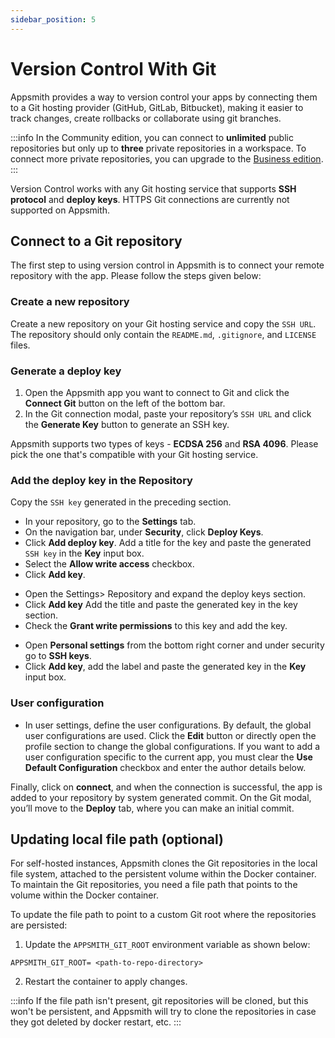 ```yaml
---
sidebar_position: 5
---
```


# Version Control With Git

Appsmith provides a way to version control your apps by connecting them to a Git hosting provider (GitHub, GitLab, Bitbucket), making it easier to track changes, create rollbacks or collaborate using git branches.

:::info
In the Community edition, you can connect to **unlimited** public repositories but only up to **three** private repositories in a workspace. To connect more private repositories, you can upgrade to the [Business edition](https://www.appsmith.com/pricing).
:::

<VideoEmbed host="youtube" videoId="emdZaG-tzgw" title="Version Control with Git " caption="Version Control with Git "/>

Version Control works with any Git hosting service that supports **SSH protocol** and **deploy keys**. HTTPS Git connections are currently not supported on Appsmith.

## Connect to a Git repository

The first step to using version control in Appsmith is to connect your remote repository with the app. Please follow the steps given below:

### Create a new repository

Create a new repository on your Git hosting service and copy the `SSH URL`. The repository should only contain the `README.md`, `.gitignore`, and `LICENSE` files.

### Generate a deploy key

1. Open the Appsmith app you want to connect to Git and click the **Connect Git** button on the left of the bottom bar.
2. In the Git connection modal, paste your repository’s `SSH URL` and click the **Generate Key** button to generate an SSH key.



 <VideoEmbed host="youtube" videoId="oFfdIwhSPL8" title="Generating a Deploy key" caption="Generating a Deploy key"/>

Appsmith supports two types of keys -  **ECDSA 256** and **RSA 4096**. Please pick the one that's compatible with your Git hosting service. 

### Add the deploy key in the Repository

Copy the `SSH key` generated in the preceding section. 

<Tabs queryString="current-edition">
<TabItem label="GitHub" value="github">

* In your repository, go to the **Settings** tab.
* On the navigation bar, under **Security**, click **Deploy Keys**. 
* Click **Add deploy key**. Add a title for the key and paste the generated `SSH key` in the **Key** input box.
* Select the **Allow write access** checkbox.
* Click **Add key**.

</TabItem>
<TabItem label="GitLab" value="gitlab">

* Open the Settings> Repository and expand the deploy keys section.
* Click **Add key** Add the title and paste the generated key in the key section.
* Check the **Grant write permissions** to this key and add the key.

</TabItem>
<TabItem label="Bitbucket" value="bitbucket">

* Open **Personal settings** from the bottom right corner and under security go to **SSH keys**.
* Click **Add key**, add the label and paste the generated key in the **Key** input box.

</TabItem>
</Tabs>

### User configuration

* In user settings, define the user configurations. By default, the global user configurations are used. Click the **Edit** button or directly open the profile section to change the global configurations. If you want to add a user configuration specific to the current app, you must clear the **Use Default Configuration** checkbox and enter the author details below.

 <VideoEmbed host="youtube" videoId="d5R1MYKtpCM" title="User Settings | Git Sync" caption="User Settings | Git Sync"/>

Finally, click on **connect**, and when the connection is successful, the app is added to your repository by system generated commit. On the Git modal, you’ll move to the **Deploy** tab, where you can make an initial commit.

<VideoEmbed host="youtube" videoId="Z67SfBpKrnk" title="Initial Commit | Git Sync" caption="Initial Commit | Git Sync"/>

## Updating local file path (optional)

For self-hosted instances, Appsmith clones the Git repositories in the local file system, attached to the persistent volume within the Docker container. To maintain the Git repositories, you need a file path that points to the volume within the Docker container.

To update the file path to point to a custom Git root where the repositories are persisted:

1.  Update the `APPSMITH_GIT_ROOT` environment variable as shown below:

```
APPSMITH_GIT_ROOT= <path-to-repo-directory>
```

2. Restart the container to apply changes.


:::info
If the file path isn't present, git repositories will be cloned, but this won't be persistent, and Appsmith will try to clone the repositories in case they got deleted by docker restart, etc.
:::
